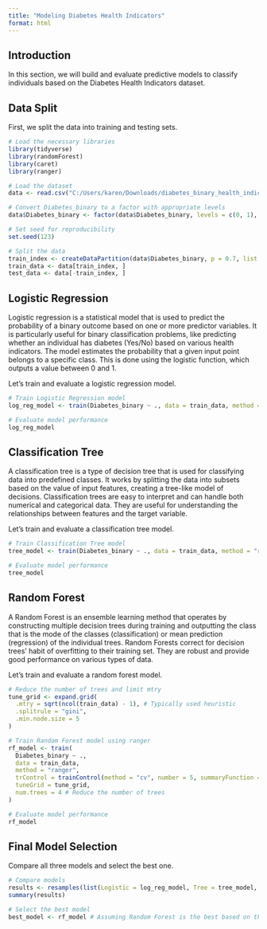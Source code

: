 ```yaml
---
title: "Modeling Diabetes Health Indicators"
format: html
---
```


## Introduction

In this section, we will build and evaluate predictive models to classify individuals based on the Diabetes Health Indicators dataset.

## Data Split

First, we split the data into training and testing sets.

```r

# Load the necessary libraries
library(tidyverse)
library(randomForest)
library(caret)
library(ranger)

# Load the dataset
data <- read.csv("C:/Users/karen/Downloads/diabetes_binary_health_indicators_BRFSS2015.csv")

# Convert Diabetes_binary to a factor with appropriate levels
data$Diabetes_binary <- factor(data$Diabetes_binary, levels = c(0, 1), labels = c("No", "Yes"))

# Set seed for reproducibility
set.seed(123)

# Split the data
train_index <- createDataPartition(data$Diabetes_binary, p = 0.7, list = FALSE)
train_data <- data[train_index, ]
test_data <- data[-train_index, ]
```

## Logistic Regression

Logistic regression is a statistical model that is used to predict the probability of a binary outcome based on one or more predictor variables. It is particularly useful for binary classification problems, like predicting whether an individual has diabetes (Yes/No) based on various health indicators. The model estimates the probability that a given input point belongs to a specific class. This is done using the logistic function, which outputs a value between 0 and 1.

Let's train and evaluate a logistic regression model.

```r
# Train Logistic Regression model
log_reg_model <- train(Diabetes_binary ~ ., data = train_data, method = "glm", family = "binomial", trControl = trainControl(method = "cv", number = 5, summaryFunction = mnLogLoss, classProbs = TRUE))

# Evaluate model performance
log_reg_model

```

## Classification Tree

A classification tree is a type of decision tree that is used for classifying data into predefined classes. It works by splitting the data into subsets based on the value of input features, creating a tree-like model of decisions. Classification trees are easy to interpret and can handle both numerical and categorical data. They are useful for understanding the relationships between features and the target variable.

Let's train and evaluate a classification tree model. 

```r
# Train Classification Tree model
tree_model <- train(Diabetes_binary ~ ., data = train_data, method = "rpart", trControl = trainControl(method = "cv", number = 5, summaryFunction = mnLogLoss, classProbs = TRUE), tuneGrid = expand.grid(cp = seq(0.01, 0.1, by = 0.01)))

# Evaluate model performance
tree_model


```

## Random Forest


A Random Forest is an ensemble learning method that operates by constructing multiple decision trees during training and outputting the class that is the mode of the classes (classification) or mean prediction (regression) of the individual trees. Random Forests correct for decision trees' habit of overfitting to their training set. They are robust and provide good performance on various types of data.

Let's train and evaluate a random forest model.

```r
# Reduce the number of trees and limit mtry
tune_grid <- expand.grid(
  .mtry = sqrt(ncol(train_data) - 1), # Typically used heuristic
  .splitrule = "gini",
  .min.node.size = 5
)

# Train Random Forest model using ranger
rf_model <- train(
  Diabetes_binary ~ ., 
  data = train_data, 
  method = "ranger", 
  trControl = trainControl(method = "cv", number = 5, summaryFunction = mnLogLoss, classProbs = TRUE),
  tuneGrid = tune_grid,
  num.trees = 4 # Reduce the number of trees
)

# Evaluate model performance
rf_model

```

## Final Model Selection 

Compare all three models and select the best one.

```r
# Compare models
results <- resamples(list(Logistic = log_reg_model, Tree = tree_model, RF = rf_model))
summary(results)

# Select the best model
best_model <- rf_model # Assuming Random Forest is the best based on the summary

```

